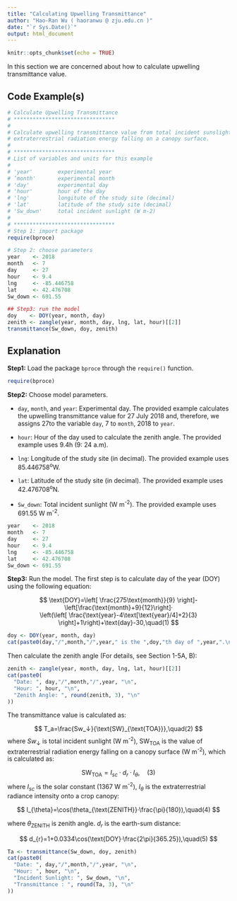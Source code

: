 ```yaml
---
title: "Calculating Upwelling Transmittance"
author: "Hao-Ran Wu ( haoranwu @ zju.edu.cn )"
date: "`r Sys.Date()`"
output: html_document
---
```


```r
knitr::opts_chunk$set(echo = TRUE)
```

In this section we are concerned about how to calculate upwelling transmittance value.

## Code Example(s)

```r
# Calculate Upwelling Transmittance
# ********************************
#
# Calculate upwelling transmittance value from total incident sunslight and
# extraterrestrial radiation energy falling on a canopy surface.
#
# ********************************
# List of variables and units for this example
#
# 'year'        experimental year
# ’month'       experimental month
# 'day'         experimental day
# 'hour'        hour of the day
# 'lng'         longitute of the study site (decimal)
# 'lat'         latitude of the study site (decimal)
# 'Sw_down'     total incident sunlight (W m-2)
#
# ********************************
# Step 1: import package
require(bproce)

# Step 2: choose parameters
year    <- 2018
month   <- 7
day     <- 27
hour    <- 9.4
lng     <- -85.446758
lat     <- 42.476708
Sw_down <- 691.55

## Step3: run the model
doy    <- DOY(year, month, day)
zenith <- zangle(year, month, day, lng, lat, hour)[[2]]
transmittance(Sw_down, doy, zenith)
```

## Explanation

**Step1:** Load the package `bproce` through the `require()` function.

```r
require(bproce)
```

**Step2:** Choose model parameters.

-   `day`, `month`, and `year`: Experimental day. The provided example calculates the upwelling transmittance value for 27 July 2018 and, therefore, we assigns 27to the variable `day`, 7 to `month`, 2018 to `year`.

-   `hour`: Hour of the day used to calculate the zenith angle. The provided example uses 9.4h (9: 24 a.m).

-   `lng`: Longitude of the study site (in decimal). The provided example uses 85.446758^o^W.

-   `lat`: Latitude of the study site (in decimal). The provided example uses 42.476708^o^N.

-   `Sw_down`: Total incident sunlight (W m^-2^). The provided example uses 691.55 W m^-2^.

```r
year    <- 2018
month   <- 7
day     <- 27
hour    <- 9.4
lng     <- -85.446758
lat     <- 42.476708
Sw_down <- 691.55
```

**Step3:** Run the model. The first step is to calculate day of the year (DOY) using the following equation:

$$
\text{DOY}=\left[ \frac{275\text{month}}{9} \right]-\left[\frac{\text{month}+9}{12}\right]·
\left(\left[ \frac{\text{year}-4\text[\text{year}/4]+2}{3} \right]+1\right)+\text{day}-30,\quad(1)
$$

```r
doy <- DOY(year, month, day)
cat(paste0(day,"/",month,"/",year," is the ",doy,"th day of ",year,".\n"))
```

Then calculate the zenith angle (For details, see Section 1-5A, B):

```r
zenith <- zangle(year, month, day, lng, lat, hour)[[2]]
cat(paste0(
  "Date: ", day,"/",month,"/",year, "\n",
  "Hour: ", hour, "\n",
  "Zenith Angle: ", round(zenith, 3), "\n"
))
```

The transmittance value is calculated as:

$$
T_a=\frac{Sw_↓}{\text{SW}_{\text{TOA}}},\quad(2)
$$
where $Sw_↓$ is total incident sunlight (W m^-2^), $\text{SW}_{\text{TOA}}$ is the value of extraterrestrial radiation energy falling on a canopy surface (W m^-2^), which is calculated as:

$$
\text{SW}_{\text{TOA}}=I_{sc}·d_r·I_{\theta},\quad(3)
$$
where $I_{sc}$ is the solar constant (1367 W m^-2^), $I_\theta$ is the extraterrestrial radiance intensity onto a crop canopy:

$$
I_{\theta}=\cos(\theta_{\text{ZENITH}}·\frac{\pi}{180}),\quad(4)
$$

where $\theta_{\text{ZENITH}}$ is zenith angle. $d_r$ is the earth-sum distance:

$$
d_{r}=1+0.0334\cos(\text{DOY}·\frac{2\pi}{365.25}),\quad(5)
$$

```r
Ta <- transmittance(Sw_down, doy, zenith)
cat(paste0(
  "Date: ", day,"/",month,"/",year, "\n",
  "Hour: ", hour, "\n",
  "Incident Sunlight: ", Sw_down, "\n",
  "Transmittance : ", round(Ta, 3), "\n"
))
```
